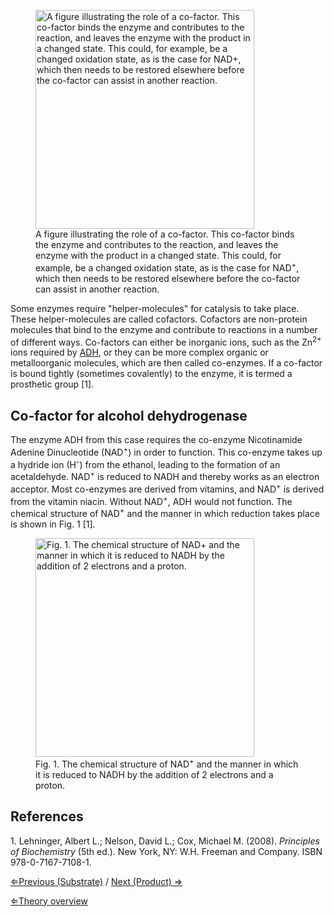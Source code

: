 [[File: Cofactor.jpg|frame|x350px|A figure illustrating the role of a co-factor. This co-factor binds the enzyme and contributes to the reaction, and leaves the enzyme with the product in a changed state. This could, for example, be a changed oxidation state, as is the case for NAD<sup>+</sup>, which then needs to be restored elsewhere before the co-factor can assist in another reaction.]]

Some enzymes require "helper-molecules" for catalysis to take place. These helper-molecules are called cofactors. Cofactors are non-protein molecules that bind to the enzyme and contribute to reactions in a number of different ways. Co-factors can either be inorganic ions, such as the Zn<sup>2+</sup> ions required by [[ADH]], or they can be more complex organic or metalloorganic molecules, which are then called co-enzymes. If a co-factor is bound tightly (sometimes covalently) to the enzyme, it is termed a prosthetic group [1].
 

==Co-factor for alcohol dehydrogenase==

The enzyme ADH from this case requires the co-enzyme Nicotinamide Adenine Dinucleotide (NAD<sup>+</sup>) in order to function. This co-enzyme takes up a hydride ion (H<sup>-</sup>) from the ethanol, leading to the formation of an acetaldehyde. NAD<sup>+</sup> is reduced to NADH and thereby works as an electron acceptor. Most co-enzymes are derived from vitamins, and NAD<sup>+</sup> is derived from the vitamin niacin. Without NAD<sup>+</sup>, ADH would not function. The chemical structure of NAD<sup>+</sup> and the manner in which reduction takes place is shown in Fig. 1 [1].

[[File: Nadnadh.jpg|frame|left|x350px|Fig. 1. The chemical structure of NAD<sup>+</sup> and the manner in which it is reduced to NADH by the addition of 2 electrons and a proton.]]






































==References==

1. Lehninger, Albert L.; Nelson, David L.; Cox, Michael M. (2008). ''Principles of Biochemistry'' (5th ed.). New York, NY: W.H. Freeman and Company. ISBN 978-0-7167-7108-1.


[[Substrate|&lArr;Previous (Substrate)]] / [[Product|Next (Product) &rArr;]]

[[Enzyme Kinetics|&lArr;Theory overview]]